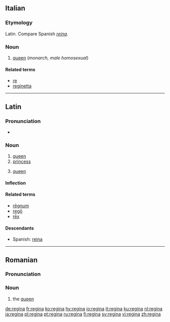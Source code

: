 {{see|Regina|regină}}
==Italian==
{{wikipedia|lang=it}}
===Etymology===
Latin. Compare Spanish ''[[reina]]''.

===Noun===
{{it-noun|regin|f|a|e}}

# [[queen]] (''monarch, male homosexual'')

====Related terms====
*[[re]]
*[[reginetta]]

----

==Latin==

===Pronunciation===
* {{IPA|/reːˈgiːna/|lang=la}}

===Noun===
{{la-noun|rēgīna|reginae|rēgīnae|f|first}}

# [[queen]]
# [[princess]]
# {{context|Later Latin|chess|lang=la}} [[queen]]

====Inflection====
{{la-decl-1st|regin|rēgīn}}

====Related terms====
* [[regnum|rēgnum]]
* [[rego|regō]]
* [[rex|rēx]]

====Descendants====
* Spanish: [[reina]]

----

==Romanian==

===Pronunciation===
{{IPA|[re'ʤi.na]|lang=ro}}

===Noun===
{{ro-noun-def|fs|na|regină}}

# the [[queen]]

[[de:regina]]
[[fr:regina]]
[[ko:regina]]
[[hy:regina]]
[[io:regina]]
[[it:regina]]
[[ku:regina]]
[[nl:regina]]
[[ja:regina]]
[[pl:regina]]
[[pt:regina]]
[[ru:regina]]
[[fi:regina]]
[[sv:regina]]
[[vi:regina]]
[[zh:regina]]
